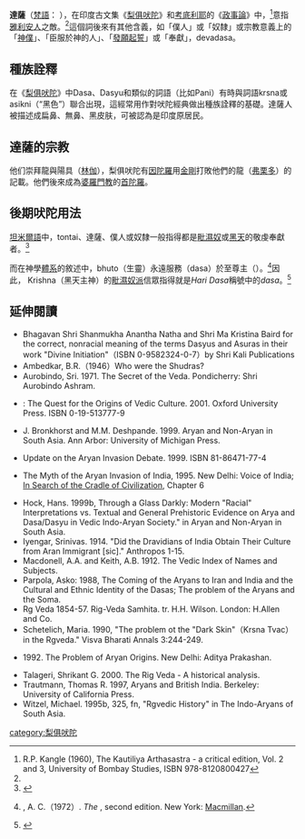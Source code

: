 '''達薩'''（[[梵語|梵語]]：{{lang|sa| दास}} ''{{IAST|dāsa}}''），在印度古文集《[[梨俱吠陀|梨俱吠陀]]》和[[考底利耶|考底利耶]]的《[[政事論|政事論]]》中，<ref name=kangle>R.P. Kangle (1960), The Kautiliya Arthasastra - a critical edition, Vol. 2 and 3, University of Bombay Studies, ISBN 978-8120800427</ref>意指[[雅利安人|雅利安人]]之敵。<ref name=bw/>這個詞後來有其他含義，如「僕人」或「奴隸」或宗教意義上的「[[神僕|神僕]]」、「臣服於神的人」、「[[發願起誓|發願起誓]]」或「奉獻」，devadasa。

==種族詮釋==
在《[[梨俱吠陀|梨俱吠陀]]》中Dasa、Dasyu和類似的詞語（比如Pani）有時與詞語krsna或asikni（“黑色”）聯合出現，這經常用作對吠陀經典做出種族詮釋的基礎。達薩人被描述成扁鼻、無鼻、黑皮肤，可被認為是印度原居民。

==達薩的宗教==
他们崇拜龍與陽具（[[林伽|林伽]]），梨俱吠陀有[[因陀羅|因陀羅]]用[[金剛|金剛]]打敗他們的龍（[[弗栗多|弗栗多]]）的記載。他們後來成為[[婆羅門教|婆羅門教]]的[[首陀羅|首陀羅]]。

==後期吠陀用法==
[[坦米爾語|坦米爾語]]中，tontai、達薩、僕人或奴隸一般指得都是[[毗濕奴|毗濕奴]]或[[黑天|黑天]]的敬虔奉獻者。<ref name="isbn0-19-532639-3">{{cite book|author=Steven P. Hopkins
|title=妝點華美珠寶的飾品：獻給主神的愛情詩|publisher=Oxford University Press
|location=Oxford [Oxfordshire]|year=2007
|page=160|isbn=0-19-532639-3
}}</ref>

而在{{link-en|高迪亞毗濕奴派|Gaudiya Vaishnava}}神學[[體系|體系]]的敘述''{{IAST|dāsa-bhūto harer eva nānyasvaiva kadācana}}''中，bhuto（生靈）永遠服務（dasa）於至尊主（{{link-en|Hari|Hari}}）。<ref>{{link-en|Bhaktivedanta Swami|Bhaktivedanta Swami}}, A. C.（1972）. ''The {{link-en|薄伽梵歌如其所是|Bhagavad-gita As It Is}}'', second edition. New York: [[Macmillan_Publishers|Macmillan]].</ref>因此，{{link-en|svayam bhagavan|svayam bhagavan}} Krishna（黑天主神）的[[毗濕奴派|毗濕奴派]]信眾指得就是''Hari Dasa''稱號中的''dasa''。<ref name="Cynt01">{{cite book
|author=Talbot, Cynthia
|title=印度前殖民時期的實況：中世紀安得拉邦的社會、宗教和風貌
|publisher=Oxford University Press
|location=Oxford [Oxfordshire]
|year=2001
|page=81
|isbn=0-19-513661-6
}}</ref>

==延伸閱讀==
{{refbegin|2}}
*Bhagavan Shri Shanmukha Anantha Natha and Shri Ma Kristina Baird for the correct, nonracial meaning of the terms Dasyus and Asuras in their work "Divine Initiation"（ISBN 0-9582324-0-7）by Shri Kali Publications
*Ambedkar, B.R.（1946）Who were the Shudras?
*Aurobindo, Sri. 1971. The Secret of the Veda. Pondicherry: Shri Aurobindo Ashram.
*{{tsl|en|Edwin Bryant (author)|Bryant, Edwin}}: The Quest for the Origins of Vedic Culture. 2001. Oxford University Press. ISBN 0-19-513777-9
*J. Bronkhorst and M.M. Deshpande. 1999. Aryan and Non-Aryan in South Asia. Ann Arbor: University of Michigan Press.
*{{tsl|en|Koenraad Elst|Elst, Koenraad}} Update on the Aryan Invasion Debate. 1999. ISBN 81-86471-77-4
* {{tsl|en|David Frawley|Frawley, David}} The Myth of the Aryan Invasion of India, 1995. New Delhi: Voice of India; [[苏巴卡卡|In Search of the Cradle of Civilization]], Chapter 6
*Hock, Hans. 1999b, Through a Glass Darkly: Modern "Racial" Interpretations vs. Textual and General Prehistoric Evidence on Arya and Dasa/Dasyu in Vedic Indo-Aryan Society." in Aryan and Non-Aryan in South Asia.
*Iyengar, Srinivas. 1914. "Did the Dravidians of India Obtain Their Culture from Aran Immigrant [sic]." Anthropos 1-15.
*Macdonell, A.A. and Keith, A.B. 1912. The Vedic Index of Names and Subjects.
* Parpola, Asko: 1988, The Coming of the Aryans to Iran and India and the Cultural and Ethnic Identity of the Dasas; The problem of the Aryans and the Soma.
*Rg Veda 1854-57. Rig-Veda Samhita. tr. H.H. Wilson. London: H.Allen and Co.
*Schetelich, Maria. 1990, "The problem ot the "Dark Skin"（Krsna Tvac）in the Rgveda." Visva Bharati Annals 3:244-249.
* {{tsl|en|K. D. Sethna|Sethna, K.D.}} 1992. The Problem of Aryan Origins. New Delhi: Aditya Prakashan.
* Talageri, Shrikant G. 2000. The Rig Veda - A historical analysis.
*Trautmann, Thomas R. 1997, Aryans and British India. Berkeley: University of California Press.
*Witzel, Michael. 1995b, 325, fn, "Rgvedic History" in The Indo-Aryans of South Asia.
{{refend}}

[[category:梨俱吠陀|category:梨俱吠陀]]